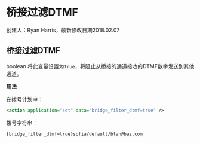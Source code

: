 # 桥接过滤DTMF

创建人：Ryan Harris，最新修改日期2018.02.07

## 桥接过滤DTMF

boolean 将此变量设置为`true`，将阻止从桥接的通道接收的DTMF数字发送到其他通道。

**用法**

在拨号计划中：

```xml
<action application="set" data="bridge_filter_dtmf=true" />
```

拨号字符串：

```xml
{bridge_filter_dtmf=true}sofia/default/blah@baz.com
```